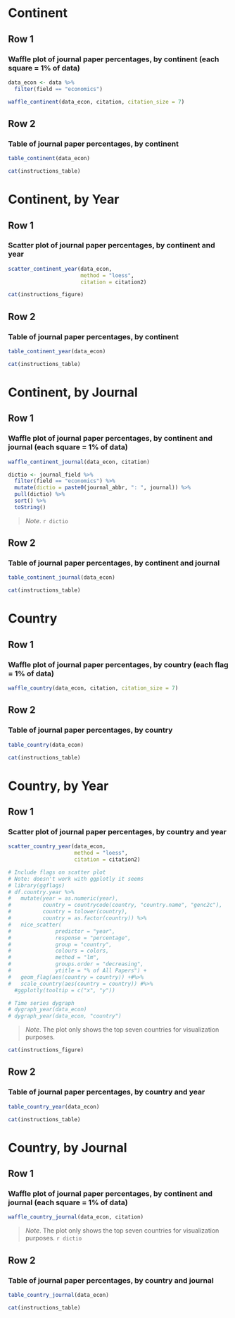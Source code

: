 # Continent {data-navmenu="Economics"}

## Row 1 {data-height=600}

### Waffle plot of journal paper percentages, by continent (each square = 1% of data)

```r
data_econ <- data %>% 
  filter(field == "economics")

waffle_continent(data_econ, citation, citation_size = 7)

```

## Row 2 {data-height=600}

### Table of journal paper percentages, by continent {data-width=1000}

```r
table_continent(data_econ)

```

```r
cat(instructions_table)
```

# Continent, by Year {data-navmenu="Economics"}

## Row 1 {data-height=700}

### Scatter plot of journal paper percentages, by continent and year {data-width=1460}

```r
scatter_continent_year(data_econ, 
                       method = "loess",
                       citation = citation2)

```

```r
cat(instructions_figure)
```

## Row 2 {data-height=600}

### Table of journal paper percentages, by continent {data-width=1000}

```r
table_continent_year(data_econ)

```

```r
cat(instructions_table)
```

# Continent, by Journal {data-navmenu="Economics"}

## Row 1 {data-height=1000}

### Waffle plot of journal paper percentages, by continent and journal (each square = 1% of data) {data-height=680}

```r
waffle_continent_journal(data_econ, citation)

dictio <- journal_field %>% 
  filter(field == "economics") %>% 
  mutate(dictio = paste0(journal_abbr, ": ", journal)) %>% 
  pull(dictio) %>% 
  sort() %>%
  toString()

```

> *Note*. `r dictio`

## Row 2 {data-height=680}

### Table of journal paper percentages, by continent and journal {data-width=1000}

```r
table_continent_journal(data_econ)

```

```r
cat(instructions_table)
```

# Country {data-navmenu="Economics"}

## Row 1 {data-height=700}

### Waffle plot of journal paper percentages, by country (each flag = 1% of data)

```r
waffle_country(data_econ, citation, citation_size = 7)

```

## Row 2 {data-height=650}

### Table of journal paper percentages, by country {data-width=1000}

```r
table_country(data_econ)

```

```r
cat(instructions_table)
```

# Country, by Year {data-navmenu="Economics"}

## Row 1 {data-height=700}

### Scatter plot of journal paper percentages, by country and year {data-width=1460}

```r
scatter_country_year(data_econ, 
                     method = "loess",
                     citation = citation2)

# Include flags on scatter plot
# Note: doesn't work with ggplotly it seems
# library(ggflags)
# df.country.year %>%
#   mutate(year = as.numeric(year),
#          country = countrycode(country, "country.name", "genc2c"),
#          country = tolower(country),
#          country = as.factor(country)) %>%
#   nice_scatter(
#              predictor = "year",
#              response = "percentage",
#              group = "country",
#              colours = colors,
#              method = "lm",
#              groups.order = "decreasing",
#              ytitle = "% of All Papers") + 
#   geom_flag(aes(country = country)) +#%>%
#   scale_country(aes(country = country)) #%>%
  #ggplotly(tooltip = c("x", "y"))

# Time series dygraph 
# dygraph_year(data_econ)
# dygraph_year(data_econ, "country")

```

> *Note*. The plot only shows the top seven countries for visualization purposes.

```r
cat(instructions_figure)
```

## Row 2 {data-height=650}

### Table of journal paper percentages, by country and year {data-width=1000}

```r
table_country_year(data_econ)

```

```r
cat(instructions_table)
```

# Country, by Journal {data-navmenu="Economics"}

## Row 1 {data-height=700}

### Waffle plot of journal paper percentages, by continent and journal (each square = 1% of data) {data-height=680}

```r
waffle_country_journal(data_econ, citation)

```

> *Note*. The plot only shows the top seven countries for visualization purposes. `r dictio`

## Row 2 {data-height=680}

### Table of journal paper percentages, by country and journal {data-width=1000}

```r
table_country_journal(data_econ)

```

```r
cat(instructions_table)
```
